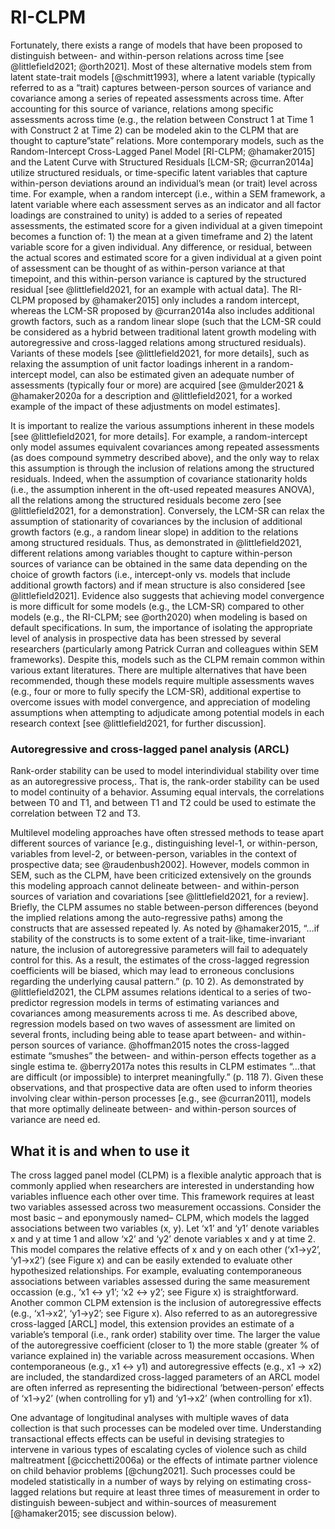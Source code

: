 # RI-CLPM {.unnumbered}

Fortunately, there exists a range of models that have been proposed to distinguish between- and within-person relations across time [see @littlefield2021; @orth2021]. Most of these alternative models stem from latent state-trait models [@schmitt1993], where a latent variable (typically referred to as a "trait) captures between-person sources of variance and covariance among a series of repeated assessments across time. After accounting for this source of variance, relations among specific assessments across time (e.g., the relation between Construct 1 at Time 1 with Construct 2 at Time 2) can be modeled akin to the CLPM that are thought to capture "state" relations. More contemporary models, such as the Random-Intercept Cross-Lagged Panel Model [RI-CLPM; @hamaker2015] and the Latent Curve with Structured Residuals [LCM-SR; @curran2014a] utilize structured residuals, or time-specific latent variables that capture within-person deviations around an individual's mean (or trait) level across time. For example, when a random intercept (i.e., within a SEM framework, a latent variable where each assessment serves as an indicator and all factor loadings are constrained to unity) is added to a series of repeated assessments, the estimated score for a given individual at a given timepoint becomes a function of: 1) the mean at a given timeframe and 2) the latent variable score for a given individual. Any difference, or residual, between the actual scores and estimated score for a given individual at a given point of assessment can be thought of as within-person variance at that timepoint, and this within-person variance is captured by the structured residual [see @littlefield2021, for an example with actual data]. The RI-CLPM proposed by @hamaker2015] only includes a random intercept, whereas the LCM-SR proposed by @curran2014a also includes additional growth factors, such as a random linear slope (such that the LCM-SR could be considered as a hybrid between traditional latent growth modeling with autoregressive and cross-lagged relations among structured residuals). Variants of these models [see @littlefield2021, for more details], such as relaxing the assumption of unit factor loadings inherent in a random-intercept model, can also be estimated given an adequate number of assessments (typically four or more) are acquired [see @mulder2021 & @hamaker2020a for a description and @littlefield2021, for a worked example of the impact of these adjustments on model estimates].

It is important to realize the various assumptions inherent in these models [see @littlefield2021, for more details]. For example, a random-intercept only model assumes equivalent covariances among repeated assessments (as does compound symmetry described above), and the only way to relax this assumption is through the inclusion of relations among the structured residuals. Indeed, when the assumption of covariance stationarity holds (i.e., the assumption inherent in the oft-used repeated measures ANOVA), all the relations among the structured residuals become zero [see @littlefield2021, for a demonstration]. Conversely, the LCM-SR can relax the assumption of stationarity of covariances by the inclusion of additional growth factors (e.g., a random linear slope) in addition to the relations among structured residuals. Thus, as demonstrated in @littlefield2021, different relations among variables thought to capture within-person sources of variance can be obtained in the same data depending on the choice of growth factors (i.e., intercept-only vs. models that include additional growth factors) and if mean structure is also considered [see @littlefield2021]. Evidence also suggests that achieving model convergence is more difficult for some models (e.g., the LCM-SR) compared to other models (e.g., the RI-CLPM; see @orth2020) when modeling is based on default specifications. In sum, the importance of isolating the appropriate level of analysis in prospective data has been stressed by several researchers (particularly among Patrick Curran and colleagues within SEM frameworks). Despite this, models such as the CLPM remain common within various extant literatures. There are multiple alternatives that have been recommended, though these models require multiple assessments waves (e.g., four or more to fully specify the LCM-SR), additional expertise to overcome issues with model convergence, and appreciation of modeling assumptions when attempting to adjudicate among potential models in each research context [see @littlefield2021, for further discussion].


### Autoregressive and cross-lagged panel analysis (ARCL)

Rank-order stability can be used to model interindividual stability over time as an autoregressive process,. That is, the rank-order stability can be used to model continuity of a behavior. Assuming equal intervals, the correlations between T0 and T1, and between T1 and T2 could be used to estimate the correlation between T2 and T3.

Multilevel modeling approaches have often stressed methods to tease apart different sources of variance [e.g., distinguishing level-1, or within-person, variables from level-2, or between-person, variables in the context of prospective data; see @raudenbush2002]. However, models common in SEM, such as the CLPM, have been criticized extensively on the grounds this modeling approach cannot delineate between- and within-person sources of variation and covariations [see @littlefield2021, for a review]. Briefly, the CLPM assumes no stable between-person differences (beyond the implied relations among the auto-regressive paths) among the constructs that are assessed repeated ly. As noted by @hamaker2015, "...if stability of the constructs is to some extent of a trait-like, time-invariant nature, the inclusion of autoregressive parameters will fail to adequately control for this. As a result, the estimates of the cross-lagged regression coefficients will be biased, which may lead to erroneous conclusions regarding the underlying causal pattern." (p. 10 2). As demonstrated by @littlefield2021, the CLPM assumes relations identical to a series of two-predictor regression models in terms of estimating variances and covariances among measurements across ti me. As described above, regression models based on two waves of assessment are limited on several fronts, including being able to tease apart between- and within-person sources of variance. @hoffman2015 notes the cross-lagged estimate "smushes" the between- and within-person effects together as a single estima te. @berry2017a notes this results in CLPM estimates "...that are difficult (or impossible) to interpret meaningfully." (p. 118 7). Given these observations, and that prospective data are often used to inform theories involving clear within-person processes [e.g., see @curran2011], models that more optimally delineate between- and within-person sources of variance are need ed.

## What it is and when to use it

The cross lagged panel model (CLPM) is a flexible analytic approach that is commonly applied when researchers are interested in understanding how variables influence each other over time. This framework requires at least two variables assessed across two measurement occassions. Consider the most basic -- and eponymously named-- CLPM, which models the lagged associations between two variables (x, y). Let 'x1' and 'y1' denote variables x and y at time 1 and allow 'x2' and 'y2' denote variables x and y at time 2. This model compares the relative effects of x and y on each other ('x1-\>y2', 'y1-\>x2') (see Figure x) and can be easily extended to evaluate other hypothesized relationships. For example, evaluating contemporaneous associations between variables assessed during the same measurement occassion (e.g., 'x1 \<-\> y1'; 'x2 \<-\> y2'; see Figure x) is straightforward. Another common CLPM extension is the inclusion of autoregressive effects (e.g., 'x1-\>x2', 'y1-\>y2'; see Figure x). Also referred to as an autoregressive cross-lagged [ARCL] model, this extension provides an estimate of a variable's temporal (i.e., rank order) stability over time. The larger the value of the autoregressive coefficient (closer to 1) the more stable (greater % of variance explained in) the variable across measurement occasions. When contemporaneous (e.g., x1 \<-\> y1) and autoregressive effects (e.g., x1 -\> x2) are included, the standardized cross-lagged parameters of an ARCL model are often inferred as representing the bidirectional 'between-person' effects of 'x1-\>y2' (when controlling for y1) and 'y1-\>x2' (when controlling for x1).

One advantage of longitudinal analyses with multiple waves of data collection is that such processes can be modeled over time. Understanding transactional effects effects can be useful in devising strategies to intervene in various types of escalating cycles of violence such as child maltreatment [@cicchetti2006a) or the effects of intimate partner violence on child behavior problems [@chung2021]. Such processes could be modeled statistically in a number of ways by relying on estimating cross-lagged relations but require at least three times of measurement in order to distinguish beween-subject and within-sources of measurement [@hamaker2015; see discussion below).